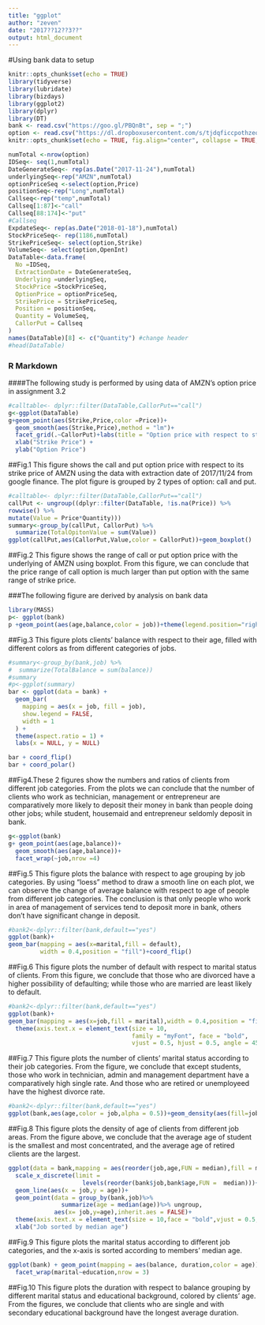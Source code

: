 ---
title: "ggplot"
author: "zeven"
date: "2017??12??3??"
output: html_document
---
#Using bank data to setup
```{r setup, include=FALSE}
knitr::opts_chunk$set(echo = TRUE)
library(tidyverse)
library(lubridate)
library(bizdays)
library(ggplot2)
library(dplyr)
library(DT)
bank <- read.csv("https://goo.gl/PBQnBt", sep = ";")
option <- read.csv("https://dl.dropboxusercontent.com/s/tjdqficcpothzeq/datazeven.csv?dl=0", header = TRUE, sep=",")
knitr::opts_chunk$set(echo = TRUE, fig.align="center", collapse = TRUE, cache = TRUE)
```

```{r dataProcess, echo=TRUE}
numTotal <-nrow(option)
IDSeq<- seq(1,numTotal)
DateGenerateSeq<- rep(as.Date("2017-11-24"),numTotal)
underlyingSeq<-rep("AMZN",numTotal)
optionPriceSeq <-select(option,Price)
positionSeq<-rep("Long",numTotal)
Callseq<-rep("temp",numTotal)
Callseq[1:87]<-"call"
Callseq[88:174]<-"put"
#Callseq
ExpdateSeq<- rep(as.Date("2018-01-18"),numTotal)
StockPriceSeq<- rep(1186,numTotal)
StrikePriceSeq<- select(option,Strike)
VolumeSeq<- select(option,OpenInt)
DataTable<-data.frame(
  No =IDSeq,
  ExtractionDate = DateGenerateSeq,
  Underlying =underlyingSeq,
  StockPrice =StockPriceSeq,
  OptionPrice = optionPriceSeq,
  StrikePrice = StrikePriceSeq,
  Position = positionSeq,
  Quantity = VolumeSeq,
  CallorPut = Callseq
)
names(DataTable)[8] <- c("Quantity") #change header
#head(DataTable)
```

### R Markdown
####The following study is performed by using data of AMZN's option price in assignment 3.2
```{r OptionPrice, echo=TRUE}
#calltable<- dplyr::filter(DataTable,CallorPut=="call")
g<-ggplot(DataTable)
g+geom_point(aes(Strike,Price,color =Price))+
  geom_smooth(aes(Strike,Price),method = "lm")+
  facet_grid(.~CallorPut)+labs(title = "Option price with respect to strike price")+ 
  xlab("Strike Price") + 
  ylab("Option Price")

```

##Fig.1 This figure shows the call and put option price with respect to its strike price of AMZN using the data with extraction date of 2017/11/24 from google finance. The plot figure is grouped by 2 types of option: call and put. 


```{r priceRange, echo=TRUE}
#calltable<- dplyr::filter(DataTable,CallorPut=="call")
callPut <- ungroup((dplyr::filter(DataTable, !is.na(Price)) %>%
rowwise() %>% 
mutate(Value = Price*Quantity)))
summary<-group_by(callPut, CallorPut) %>% 
  summarize(TotalOpitonValue = sum(Value))
ggplot(callPut,aes(CallorPut,Value,color = CallorPut))+geom_boxplot()
```

##Fig.2 This figure shows the range of call or put option price with the underlying of AMZN using boxplot. From this figure, we can conclude that the price range of call option is much larger than put option with the same range of strike price.

###The following figure are derived by analysis on bank data
```{r price, echo=TRUE,warning= FALSE}
library(MASS)
p<- ggplot(bank)
p +geom_point(aes(age,balance,color = job))+theme(legend.position="right")+ scale_y_log10() 
```

##Fig.3 This figure plots clients' balance with respect to their age, filled with different colors as from different categories of jobs.


```{r JobCount, echo=TRUE,warning= FALSE}
#summary<-group_by(bank,job) %>% 
#  summarize(TotalBalance = sum(balance))
#summary
#p<-ggplot(summary)
bar <- ggplot(data = bank) + 
  geom_bar(
    mapping = aes(x = job, fill = job), 
    show.legend = FALSE,
    width = 1
  ) + 
  theme(aspect.ratio = 1) +
  labs(x = NULL, y = NULL)

bar + coord_flip()
bar + coord_polar()
```

##Fig4.These 2 figures show the numbers and ratios of clients from different job categories. From the plots we can conclude that the number of clients who work as technician, management or entrepreneur are comparatively more likely to deposit their money in bank than people doing other jobs; while student, housemaid and entrepreneur seldomly deposit in bank.

```{r AgebyJob, echo=TRUE}
g<-ggplot(bank)
g+ geom_point(aes(age,balance))+
  geom_smooth(aes(age,balance))+
  facet_wrap(~job,nrow =4)
```

##Fig.5 This figure plots the balance with respect to age grouping by job categories. By using "loess" method to draw a smooth line on each plot, we can observe the change of average balance with respect to age of people from different job categories. The conclusion is that only people who work in area of management of services tend to deposit more in bank, others don't have significant change in deposit.


```{r mariageDefault, echo=TRUE,warning= FALSE}
#bank2<-dplyr::filter(bank,default=="yes") 
ggplot(bank)+
geom_bar(mapping = aes(x=marital,fill = default),
         width = 0.4,position = "fill")+coord_flip()
```

##Fig.6 This figure plots the number of default with respect to marital status of clients. From this figure, we conclude that those who are divorced have a higher possibility of defaulting; while those who are married are least likely to default.

```{r MarritalJob, echo=TRUE,warning= FALSE}
#bank2<-dplyr::filter(bank,default=="yes") 
ggplot(bank)+
geom_bar(mapping = aes(x=job,fill = marital),width = 0.4,position = "fill")+ 
  theme(axis.text.x = element_text(size = 10, 
                                   family = "myFont", face = "bold",
                                   vjust = 0.5, hjust = 0.5, angle = 45))
```

##Fig.7 This figure plots the number of clients' marital status according to their job categories. From the figure, we conclude that except students, those who work in technician, admin and management department have a comparatively high single rate. And those who are retired or unemployeed have the highest divorce rate.

```{r agePlot, echo=TRUE,warning= FALSE}
#bank2<-dplyr::filter(bank,default=="yes") 
ggplot(bank,aes(age,color = job,alpha = 0.5))+geom_density(aes(fill=job))
```

##Fig.8 This figure plots the density of age of clients from different job areas. From the figure above, we conclude that the average age of student is the smallest and most concentrated, and the average age of retired clients are the largest.

```{r composite, echo=TRUE}
ggplot(data = bank,mapping = aes(reorder(job,age,FUN = median),fill = marital))+geom_bar()+
  scale_x_discrete(limit =
                     levels(reorder(bank$job,bank$age,FUN =  median)))+
  geom_line(aes(x = job,y = age))+
  geom_point(data = group_by(bank,job)%>%
               summarize(age = median(age))%>% ungroup,
             aes(x= job,y=age),inherit.aes = FALSE)+  
  theme(axis.text.x = element_text(size = 10,face = "bold",vjust = 0.5, hjust = 0.5, angle = 45))+
  xlab("Job sorted by median age")
```

##Fig.9 This figure plots the marital status according to different job categories, and the x-axis is sorted according to members' median age.

```{r group2, echo=TRUE}
ggplot(bank) + geom_point(mapping = aes(balance, duration,color = age))+
  facet_wrap(marital~education,nrow = 3)
```

##Fig.10 This figure plots the duration with respect to balance grouping by different marital status and educational background, colored by clients' age. From the figures, we conclude that clients who are single and with secondary educational background have the longest average duration.